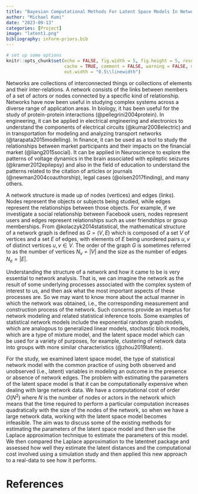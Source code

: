 ```yaml
---
title: "Bayesian Computational Methods For Latent Space Models In Networks"
author: "Michael Kumi"
date: "2023-09-13"
categories: [Project]
image: "latent1.png"
bibliography: inform-priors.bib
---
```


```r
# set up some options
knitr::opts_chunk$set(echo = FALSE, fig.width = 5, fig.height = 5, results = "hide", 
                      cache = TRUE, comment = FALSE, warning = FALSE, message = FALSE, 
                      out.width = "0.5\\linewidth")
```


Networks are collections of interconnected things or collections of elements and their inter-relations. A network consists of the links between members of a set of actors or nodes connected by a specific kind of relationship. Networks have now been useful in studying complex systems across a diverse range of application areas. In biology, it has been useful for the study of protein-protein interactions (@pellegrini2004protein). In engineering, it can be applied in electrical engineering and electronics to understand the components of electrical circuits (@kumar2008electric) and in transportation for modeling and analyzing transport networks (@tarapata2015modelling). In finance, it can be used as a tool to study the relationships between market participants and their impacts on the financial market (@liang2015social). It can be applied in Neuroscience to explore the patterns of voltage dynamics in the brain associated with epileptic seizures (@kramer2012epilepsy) and also in the field of education to understand the patterns related to the citation of articles or journals (@newman2004coauthorship), legal cases (@olsen2017finding), and many others.

A network structure is made up of nodes (vertices) and edges (links). Nodes represent the objects or subjects being studied, while edges represent the relationships between those objects. For example, if we investigate a social relationship between Facebook users, nodes represent users and edges represent relationships such as user friendships or group memberships. From @kolaczyk2014statistical, the mathematical structure of a network graph is defined as $G = (V, E)$ which is composed of a set $V$ of vertices and a set $E$ of edges, with elements of $E$ being unordered pairs ${u, v}$ of distinct vertices $u, v \in V$. The order of the graph $G$ is sometimes referred to as the number of vertices $N_v = |V|$ and the size as the number of edges $N_e = |E|$.

Understanding the structure of a network and how it came to be is very essential to network analysis. That is, we can imagine the network as the result of some underlying processes associated with the complex system of interest to us, and then ask what the most important aspects of these processes are. So we may want to know more about the actual manner in which the network was obtained, i.e., the corresponding measurement and construction process of the network. Such concerns provide an impetus for network modeling and related statistical inference tools. Some examples of statistical network models include the exponential random graph models, which are analogous to generalized linear models, stochastic block models, which are a type of mixture model, and the latent space model which can be used for a variety of purposes, for example, clustering of network data into groups with more similar characteristics (@zhou2019latent). 

For the study, we examined latent space model, the type of statistical network model with the common practice of using both observed and unobserved (i.e., latent) variables in modeling an outcome in the presence or absence of network edges. The problem with estimating the parameters of the latent space model is that it can be computationally expensive when dealing with large network data. We have a computational cost of order $O\left(N^2\right)$ where $N$ is the number of nodes or actors in the network which means that the time required to perform a particular computation increases quadratically with the size of the nodes of the network, so when we have a large network data, working with the latent space model becomes infeasible. The aim was to discuss some of the existing methods for estimating the parameters of the latent space model and then use the Laplace approximation technique to estimate the parameters of this model. We then compared the Laplace approximation to the latentnet package and assessed how well they estimate the latent distances and the computational cost involved using a simulation study and then applied this new approach to a real-data to see how it performs.


# References 
